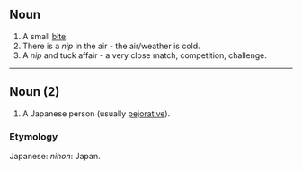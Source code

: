 ==Noun==

# A small [[bite]].
# There is a ''nip'' in the air - the air/weather is cold.
# A ''nip'' and tuck affair - a very close match, competition, challenge.

----
==Noun (2)==

# A Japanese person (usually [[pejorative]]).

===Etymology===

Japanese: ''nihon'': Japan.